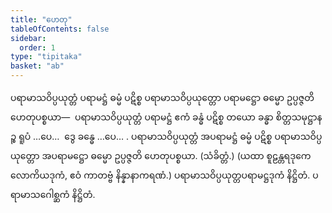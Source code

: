 ```yaml
---
title: "ဟေတု"
tableOfContents: false
sidebar:
  order: 1
type: "tipitaka"
basket: "ab"
---
```



<DynamicBreadcrumb />

<Division number="90">

<Paragraph number="2312">
ပရာမာသဝိပ္ပယုတ္တံ ပရာမဋ္ဌံ ဓမ္မံ ပဋိစ္စ ပရာမာသဝိပ္ပယုတ္တော ပရာမဋ္ဌော ဓမ္မော ဥပ္ပဇ္ဇတိ ဟေတုပစ္စယာ—  ပရာမာသဝိပ္ပယုတ္တံ ပရာမဋ္ဌံ ဧကံ ခန္ဓံ ပဋိစ္စ တယော ခန္ဓာ စိတ္တသမုဋ္ဌာနဉ္စ ရူပံ …ပေ…  ဒွေ ခန္ဓေ …ပေ… .
</Paragraph>

<Paragraph number="2313">
ပရာမာသဝိပ္ပယုတ္တံ အပရာမဋ္ဌံ ဓမ္မံ ပဋိစ္စ ပရာမာသဝိပ္ပယုတ္တော အပရာမဋ္ဌော ဓမ္မော ဥပ္ပဇ္ဇတိ ဟေတုပစ္စယာ. (သံခိတ္တံ.)
</Paragraph>

<Paragraph number="2314">
(ယထာ စူဠန္တရဒုကေ လောကိယဒုကံ, ဧဝံ ကာတဗ္ဗံ နိန္နာနာကရဏံ.)

</Paragraph>
</Division>

<Paragraph number="2315" type="center">
ပရာမာသဝိပ္ပယုတ္တပရာမဋ္ဌဒုကံ နိဋ္ဌိတံ.



</Paragraph>

<Paragraph number="2316" type="center">
ပရာမာသဂေါစ္ဆကံ နိဋ္ဌိတံ.
</Paragraph>
